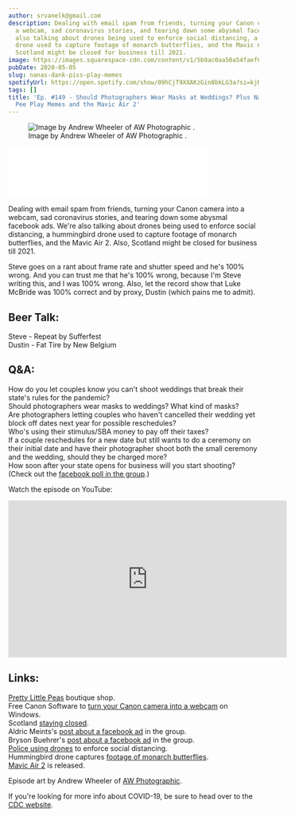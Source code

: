 ```yaml
---
author: srvanelk@gmail.com
description: Dealing with email spam from friends, turning your Canon camera into
  a webcam, sad coronavirus stories, and tearing down some abysmal facebook ads. We're
  also talking about drones being used to enforce social distancing, a hummingbird
  drone used to capture footage of monarch butterflies, and the Mavic Air 2. Also,
  Scotland might be closed for business till 2021.
image: https://images.squarespace-cdn.com/content/v1/5b9ac0aa50a54faef024c950/1588638804429-AD14LD33EG2NU0NIRHRD/Andrew+Wheeler+-+1.jpg?format=original
pubDate: 2020-05-05
slug: nanas-dank-piss-play-memes
spotifyUrl: https://open.spotify.com/show/09hCjT9XXAKzGin8bkLG3a?si=kjRZvQ1JTb6Ov3HVzSSlWA
tags: []
title: 'Ep. #149 - Should Photographers Wear Masks at Weddings? Plus Nana''s Dank
  Pee Play Memes and the Mavic Air 2'
---
```


<figure>
  <img src="https://images.squarespace-cdn.com/content/v1/5b9ac0aa50a54faef024c950/1588638804429-AD14LD33EG2NU0NIRHRD/Andrew+Wheeler+-+1.jpg?format=original" alt=" Image by Andrew Wheeler of  AW Photographic . " />
  <figcaption>Image by Andrew Wheeler of  AW Photographic .</figcaption>
</figure>
<iframe class="embedly-embed" src="//cdn.embedly.com/widgets/media.html?src=https%3A%2F%2Fanchor.fm%2Fweddingphotohangover%2Fembed%2Fepisodes%2FEp--149---Should-Photographers-Wear-Masks-at-Weddings--Plus-Nanas-Dank-Pee-Play-Memes-and-the-Mavic-Air-2-edkdb1&display_name=Anchor+FM+Inc.&url=https%3A%2F%2Fanchor.fm%2Fweddingphotohangover%2Fepisodes%2FEp--149---Should-Photographers-Wear-Masks-at-Weddings--Plus-Nanas-Dank-Pee-Play-Memes-and-the-Mavic-Air-2-edkdb1&image=https%3A%2F%2Fd3t3ozftmdmh3i.cloudfront.net%2Fproduction%2Fpodcast_uploaded_episode400%2F805714%2F805714-1588638460982-3d70447bd49f1.jpg&key=61d05c9d54e8455ea7a9677c366be814&type=text%2Fhtml&schema=anchor&wmode=opaque" width="400" height="102" scrolling="no" title="Anchor FM Inc. embed" frameborder="0" allow="autoplay; fullscreen" allowfullscreen="true"></iframe>

Dealing with email spam from friends, turning your Canon camera into a webcam, sad coronavirus stories, and tearing down some abysmal facebook ads. We're also talking about drones being used to enforce social distancing, a hummingbird drone used to capture footage of monarch butterflies, and the Mavic Air 2. Also, Scotland might be closed for business till 2021.

Steve goes on a rant about frame rate and shutter speed and he's 100% wrong. And you can trust me that he's 100% wrong, because I'm Steve writing this, and I was 100% wrong. Also, let the record show that Luke McBride was 100% correct and by proxy, Dustin (which pains me to admit).

## Beer Talk:  
Steve - Repeat by Sufferfest  
Dustin - Fat Tire by New Belgium

## Q&A:  
How do you let couples know you can't shoot weddings that break their state's rules for the pandemic?  
Should photographers wear masks to weddings? What kind of masks?  
Are photographers letting couples who haven't cancelled their wedding yet block off dates next year for possible reschedules?  
Who's using their stimulus/SBA money to pay off their taxes?  
If a couple reschedules for a new date but still wants to do a ceremony on their initial date and have their photographer shoot both the small ceremony and the wedding, should they be charged more?  
How soon after your state opens for business will you start shooting? (Check out the [facebook poll in the group](https://www.facebook.com/groups/weddinghangover/permalink/2693483760889258/).)

Watch the episode on YouTube:

<iframe width="560" height="315" src="https://www.youtube.com/embed/XCYoomOXxT4" frameborder="0" allow="autoplay; encrypted-media" allowfullscreen></iframe>

## Links:  
[Pretty Little Peas](https://prettylittlepeas.commentsold.com/store) boutique shop.  
Free Canon Software to [turn your Canon camera into a webcam](https://petapixel.com/2020/04/28/this-new-canon-software-turns-your-canon-ilc-into-a-webcam/) on Windows.   
Scotland [staying closed](https://news.stv.tv/politics/social-distancing-could-be-in-place-for-rest-of-year).  
Aldric Meints's [post about a facebook ad](https://www.facebook.com/groups/weddinghangover/permalink/2694215170816117/) in the group.  
Bryson Buehrer's [post about a facebook ad](https://www.facebook.com/groups/weddinghangover/permalink/2694166370820997/) in the group.  
[Police using drones](https://twitter.com/mattwalshblog/status/1252215770504978438?s=21) to enforce social distancing.  
Hummingbird drone captures [footage of monarch butterflies](https://fstoppers.com/documentary/drone-disguised-hummingbird-captures-incredible-footage-monarch-butterfly-swarm-480714).  
[Mavic Air 2](https://www.dji.com/mobile/mavic-air-2) is released.

Episode art by Andrew Wheeler of [AW Photographic](https://www.awphotographic.org.uk/).

If you're looking for more info about COVID-19, be sure to head over to the [CDC website](https://www.cdc.gov/coronavirus/2019-ncov/index.html).